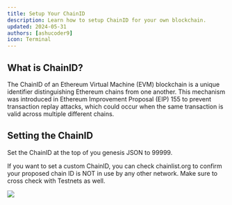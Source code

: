 ```yaml
---
title: Setup Your ChainID
description: Learn how to setup ChainID for your own blockchain.
updated: 2024-05-31
authors: [ashucoder9]
icon: Terminal
---
```


## What is ChainID?

The ChainID of an Ethereum Virtual Machine (EVM) blockchain is a unique identifier distinguishing Ethereum chains from one another. This mechanism was introduced in Ethereum Improvement Proposal (EIP) 155 to prevent transaction replay attacks, which could occur when the same transaction is valid across multiple different chains.

## Setting the ChainID

Set the ChainID at the top of you genesis JSON to 99999.

If you want to set a custom ChainID, you can check chainlist.org to confirm your proposed chain ID is NOT in use by any other network. Make sure to cross check with Testnets as well.

![](/course-images/customizing-evm/28.png)